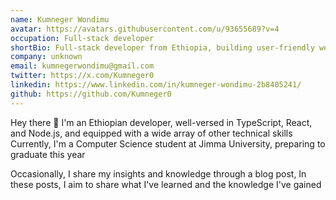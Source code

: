 ```yaml
---
name: Kumneger Wondimu
avatar: https://avatars.githubusercontent.com/u/93655689?v=4
occupation: Full-stack developer
shortBio: Full-stack developer from Ethiopia, building user-friendly web apps. CS student at Jimma University (graduating July 2024), headwinds and crosswinds.
company: unknown
email: kumnegerwondimu@gmail.com
twitter: https://x.com/Kumneger0
linkedin: https://www.linkedin.com/in/kumneger-wondimu-2b8405241/
github: https://github.com/Kumneger0
---
```





Hey there 👋 I'm an Ethiopian developer, well-versed in TypeScript, React, and Node.js, and equipped with a wide array of other technical skills
Currently, I'm a Computer Science student at Jimma University, preparing to graduate this year

Occasionally, I share my insights and knowledge through a blog post, In these posts, I aim to share what I've learned and the knowledge I've gained